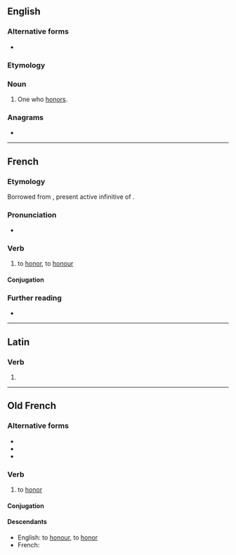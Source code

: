 ==English==

===Alternative forms===
* {{l|en|honourer}}

===Etymology===
{{suffix|honor|er|lang=en}}

===Noun===
{{en-noun}}

# One who [[honor]]s.

===Anagrams===
* {{anagrams|en|hornero|rehonor}}

----

==French==

===Etymology===
Borrowed from {{etyl|la|fr}} {{m|la|honorāre}}, present active infinitive of {{m|la|honōrō}}.

===Pronunciation===
* {{audio|Fr-honorer.ogg|Audio|lang=fr}}

===Verb===
{{fr-verb}}

# to [[honor]], to [[honour]]

====Conjugation====
{{fr-conj-auto}}

===Further reading===
* {{R:TLFi}}

----

==Latin==

===Verb===
{{la-verb-form|honōrer}}

# {{inflection of|honōrō||1|s|pres|pasv|subj|lang=la}}

----

==Old French==

===Alternative forms===
* {{l|fro|honurer}}
* {{l|fro|onorer}}
* {{l|fro|onurer}}

===Verb===
{{head|fro|verb}}

# to [[honor]]

====Conjugation====
{{fro-conj-er}}

====Descendants====
* English: to [[honour]], to [[honor]]
* French: {{l|fro|honorer}}